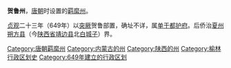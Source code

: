 '''贺鲁州'''，[[唐朝|唐朝]]时设置的[[羁縻州|羁縻州]]。

[[貞觀_(唐朝)|贞观]]二十三年（649年）以[[突厥|突厥]]贺鲁部置，确址不详，属[[单于都护府|单于都护府]]。后侨治[[夏州|夏州]][[朔方县_(唐朝)|朔方县]]（今[[陕西省|陕西省]][[靖边县|靖边县]]北[[统万城|白城子]]）界。 

{{唐朝行政区划小作品}}
{{DEFAULTSORT:H}}
[[Category:唐朝羁縻州|Category:唐朝羁縻州]]
[[Category:内蒙古的州|Category:内蒙古的州]]
[[Category:陕西的州|Category:陕西的州]]
[[Category:榆林行政区划史|Category:榆林行政区划史]]
[[Category:649年建立的行政区划|Category:649年建立的行政区划]]